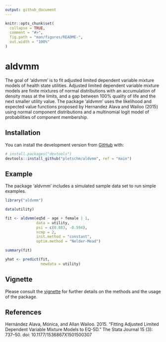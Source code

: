 ```yaml
---
output: github_document
---
```


```r
knitr::opts_chunk$set(
  collapse = TRUE,
  comment = "#>",
  fig.path = "man/figures/README-",
  out.width = "100%"
)
```

# aldvmm

The goal of 'aldvmm' is to fit adjusted limited dependent variable mixture models of health state utilities. Adjusted limited dependent variable mixture models are finite mixtures of normal distributions with an accumulation of density mass at the limits, and a gap between 100% quality of life and the next smaller utility value. The package 'aldvmm' uses the likelihood and expected value functions proposed by Hernandez Alava and Wailoo (2015) using normal component distributions and a multinomial logit model of probabilities of component membership.

## Installation

<!-- You can install the released version of aldvmm from [CRAN](https://CRAN.R-project.org) with: -->

<!-- ``` r -->
<!-- install.packages("aldvmm") -->
<!-- ``` -->

You can install the development version from [GitHub](https://github.com/) with:

``` r
# install.packages("devtools")
devtools::install_github("pletschm/aldvmm", ref = "main")
```
## Example

The package 'aldvmm' includes a simulated sample data set to run simple examples.

```r
library("aldvmm")

data(utility)

fit <- aldvmm(eq5d ~ age + female | 1,
              data = utility,
              psi = c(0.883, -0.594),
              ncmp = 2,
              init.method = "constant",
              optim.method = "Nelder-Mead")

summary(fit)

yhat <- predict(fit,
                newdata = utility)
```

## Vignette

Please consult the [vignette](https://github.com/pletschm/aldvmm/blob/main/vignettes/aldvmm_vignette.pdf) for further details on the methods and the usage of the package.

## References

Hernández Alava, Mónica, and Allan Wailoo. 2015. “Fitting Adjusted Limited Dependent Variable Mixture Models to EQ-5D.” The Stata Journal 15 (3): 737–50. doi: 10.1177/1536867X1501500307
